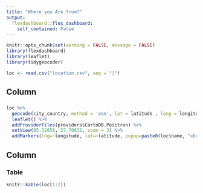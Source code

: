 ```yaml
---
title: "Where you Are from?"
output: 
  flexdashboard::flex_dashboard:
    self_contained: False
---
```


```r
knitr::opts_chunk$set(warning = FALSE, message = FALSE)
library(flexdashboard)
library(leaflet)
library(tidygeocoder)

loc <- read.csv("location.csv", sep = "|")
```

Column {data-width=650}
-----------------------------------------------------------------------

### 

```r
loc %>%
  geocode(city_country, method = 'osm', lat = latitude , long = longitude) %>% 
  leaflet() %>%
  addProviderTiles(providers$CartoDB.Positron) %>% 
  setView(85.32058, 27.70832, zoom = 3) %>%
  addMarkers(lng=~longitude, lat=~latitude, popup=paste0(loc$name, "<br>", loc$city_country))
```


Column {data-width=250}
-----------------------------------------------------------------------

### Table
    
```r
knitr::kable(loc[1:2])
``` 
